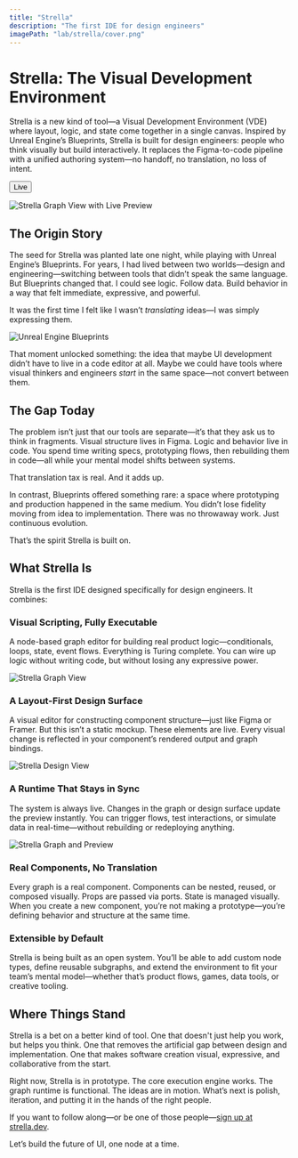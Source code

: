 ```yaml
---
title: "Strella"
description: "The first IDE for design engineers"
imagePath: "lab/strella/cover.png"
---
```




# Strella: The Visual Development Environment

Strella is a new kind of tool—a Visual Development Environment (VDE) where layout, logic, and state come together in a single canvas. Inspired by Unreal Engine’s <Link href="https://dev.epicgames.com/documentation/en-us/unreal-engine/blueprints-visual-scripting-in-unreal-engine" target="_blank" rel="noopener noreferrer">Blueprints</Link>, Strella is built for design engineers: people who think visually but build interactively. It replaces the Figma-to-code pipeline with a unified authoring system—no handoff, no translation, no loss of intent.

<div className="flex gap-2">
<Button asChild variant={"secondary"} className="not-prose" size={"sm"}>
  <Link href="https://strella.dev" target="_blank" rel="noopener noreferrer">Live <ExternalLinkIcon className="size-3" /></Link>
</Button>
</div>

<div className="mb-8" />

<Image
  src={pageViewGraphWPreview}
  alt="Strella Graph View with Live Preview"
  width={1600}
  height={900}
  className="rounded-sm shrink-0 bg-muted border shadow"
/>

## The Origin Story

The seed for Strella was planted late one night, while playing with Unreal Engine’s Blueprints. For years, I had lived between two worlds—design and engineering—switching between tools that didn’t speak the same language. But Blueprints changed that. I could see logic. Follow data. Build behavior in a way that felt immediate, expressive, and powerful.

It was the first time I felt like I wasn’t *translating* ideas—I was simply expressing them.

<Image
  src={blueprintsCover}
  alt="Unreal Engine Blueprints"
  width={1600}
  height={900}
  className="rounded-sm shrink-0 bg-muted border shadow"
/>

That moment unlocked something: the idea that maybe UI development didn’t have to live in a code editor at all. Maybe we could have tools where visual thinkers and engineers *start* in the same space—not convert between them.

## The Gap Today

The problem isn’t just that our tools are separate—it’s that they ask us to think in fragments. Visual structure lives in Figma. Logic and behavior live in code. You spend time writing specs, prototyping flows, then rebuilding them in code—all while your mental model shifts between systems.

That translation tax is real. And it adds up.

In contrast, Blueprints offered something rare: a space where prototyping and production happened in the same medium. You didn’t lose fidelity moving from idea to implementation. There was no throwaway work. Just continuous evolution.

That’s the spirit Strella is built on.

## What Strella Is

Strella is the first IDE designed specifically for design engineers. It combines:

### Visual Scripting, Fully Executable

A node-based graph editor for building real product logic—conditionals, loops, state, event flows. Everything is Turing complete. You can wire up logic without writing code, but without losing any expressive power.

<Image
  src={pageViewGraph}
  alt="Strella Graph View"
  width={1600}
  height={900}
  className="rounded-sm shrink-0 bg-muted border shadow"
/>

### A Layout-First Design Surface

A visual editor for constructing component structure—just like Figma or Framer. But this isn’t a static mockup. These elements are live. Every visual change is reflected in your component’s rendered output and graph bindings.

<Image
  src={pageViewDesign}
  alt="Strella Design View"
  width={1600}
  height={900}
  className="rounded-sm shrink-0 bg-muted border shadow"
/>

### A Runtime That Stays in Sync

The system is always live. Changes in the graph or design surface update the preview instantly. You can trigger flows, test interactions, or simulate data in real-time—without rebuilding or redeploying anything.

<Image
  src={pageViewGraphWPreview}
  alt="Strella Graph and Preview"
  width={1600}
  height={900}
  className="rounded-sm shrink-0 bg-muted border shadow"
/>

### Real Components, No Translation

Every graph is a real component. Components can be nested, reused, or composed visually. Props are passed via ports. State is managed visually. When you create a new component, you’re not making a prototype—you’re defining behavior and structure at the same time.

### Extensible by Default

Strella is being built as an open system. You’ll be able to add custom node types, define reusable subgraphs, and extend the environment to fit your team’s mental model—whether that’s product flows, games, data tools, or creative tooling.

<Separator />

## Where Things Stand

Strella is a bet on a better kind of tool. One that doesn't just help you work, but helps you think. One that removes the artificial gap between design and implementation. One that makes software creation visual, expressive, and collaborative from the start.

Right now, Strella is in prototype. The core execution engine works. The graph runtime is functional. The ideas are in motion. What’s next is polish, iteration, and putting it in the hands of the right people.

If you want to follow along—or be one of those people—[sign up at strella.dev](https://strella.dev).

Let’s build the future of UI, one node at a time.
